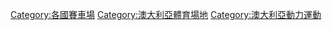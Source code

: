 

[[Category:各國賽車場|Category:各國賽車場]]
[[Category:澳大利亞體育場地|Category:澳大利亞體育場地]]
[[Category:澳大利亞動力運動|Category:澳大利亞動力運動]]